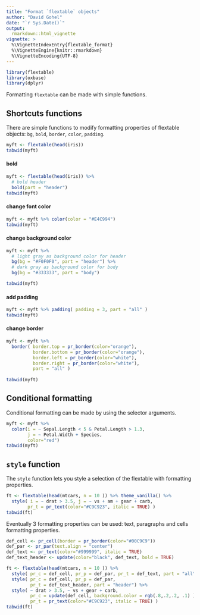 ```yaml
---
title: "Format `flextable` objects"
author: "David Gohel"
date: "`r Sys.Date()`"
output: 
  rmarkdown::html_vignette
vignette: >
  %\VignetteIndexEntry{flextable_format}
  %\VignetteEngine{knitr::rmarkdown}
  %\VignetteEncoding{UTF-8}
---
```


```r
library(flextable)
library(oxbase)
library(dplyr)
```


Formatting `flextable` can be made with simple functions. 


## Shortcuts functions

There are simple functions to modify formatting properties of flextable objects: `bg`, `bold`, `border`, `color`, `padding`.

```r
myft <- flextable(head(iris))
tabwid(myft)
```

#### bold

```r
myft <- flextable(head(iris)) %>% 
  # bold header
  bold(part = "header") 
tabwid(myft)
```

#### change font color

```r
myft <- myft %>% color(color = "#E4C994")
tabwid(myft)
```

#### change background color

```r
myft <- myft %>% 
  # light gray as background color for header
  bg(bg = "#F0F0F0", part = "header") %>% 
  # dark gray as background color for body
  bg(bg = "#333333", part = "body")

tabwid(myft)
```

#### add padding

```r
myft <- myft %>% padding( padding = 3, part = "all" )
tabwid(myft)
```

#### change border

```r
myft <- myft %>% 
  border( border.top = pr_border(color="orange"), 
          border.bottom = pr_border(color="orange"), 
          border.left = pr_border(color="white"), 
          border.right = pr_border(color="white"), 
          part = "all" )
  
tabwid(myft)
```


## Conditional formatting


Conditional formatting can be made by using the selector arguments.

```r
myft <- myft %>% 
  color(i = ~ Sepal.Length < 5 & Petal.Length > 1.3, 
        j = ~ Petal.Width + Species, 
        color="red") 
tabwid(myft)
```



## `style` function

The `style` function lets you style a selection of the flextable with formatting properties.


```r
ft <- flextable(head(mtcars, n = 10 )) %>% theme_vanilla() %>% 
  style( i = ~ drat > 3.5, j = ~ vs + am + gear + carb, 
        pr_t = pr_text(color="#C9C923", italic = TRUE) )
tabwid(ft)
```

Eventually 3 formatting properties can be used: text, paragraphs and cells formatting properties.


```r
def_cell <- pr_cell(border = pr_border(color="#00C9C9"))
def_par <- pr_par(text.align = "center")
def_text <- pr_text(color="#999999", italic = TRUE)
def_text_header <- update(color="black", def_text, bold = TRUE)

ft <- flextable(head(mtcars, n = 10 )) %>% 
  style( pr_c = def_cell, pr_p = def_par, pr_t = def_text, part = "all") %>% 
  style( pr_c = def_cell, pr_p = def_par, 
         pr_t = def_text_header, part = "header") %>% 
  style( ~ drat > 3.5, ~ vs + gear + carb, 
         pr_c = update(def_cell, background.color = rgb(.8,.2,.2, .1) ), 
         pr_t = pr_text(color="#C9C923", italic = TRUE) )
tabwid(ft)
```

